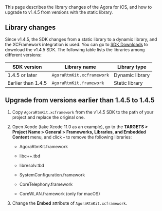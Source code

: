 <PlatformWrapper platform="ios">
        
This page describes the library changes of the Agora <Vg k="SIG_SDK" /> for iOS, and how to upgrade to v1.4.5 from versions with the static library.

## Library changes
Since v1.4.5, the SDK changes from a static library to a dynamic library, and the XCFramework integration is used. You can go to [SDK Downloads]({rootdir}/reference/downloads.html) to download the v1.4.5 SDK. The following table lists the libraries among different versions:

| SDK version        | Library name              | Library type    |
|--------------------|---------------------------|-----------------|
| 1.4.5 or later     | `AgoraRtmKit.xcframework` | Dynamic library |
| Earlier than 1.4.5 | `AgoraRtmKit.framework`   | Static library  |

## Upgrade from versions earlier than 1.4.5 to 1.4.5

1.  Copy `AgoraRtmKit.xcframework` from the v1.4.5 SDK to the path of your project and replace the original one.

2.  Open Xcode (take Xcode 11.0 as an example), go to the **TARGETS &gt; Project Name &gt; General &gt; Frameworks, Libraries, and Embedded Content** menu, and click **-** to remove the following libraries:

    -   AgoraRtmKit.framework

    -   libc++.tbd

    -   libresolv.tbd

    -   SystemConfiguration.framework

    -   CoreTelephony.framework

    -   CoreWLAN.framework (only for macOS)

3.  Change the **Embed** attribute of `AgoraRtmKit.xcframework`.
</PlatformWrapper>
